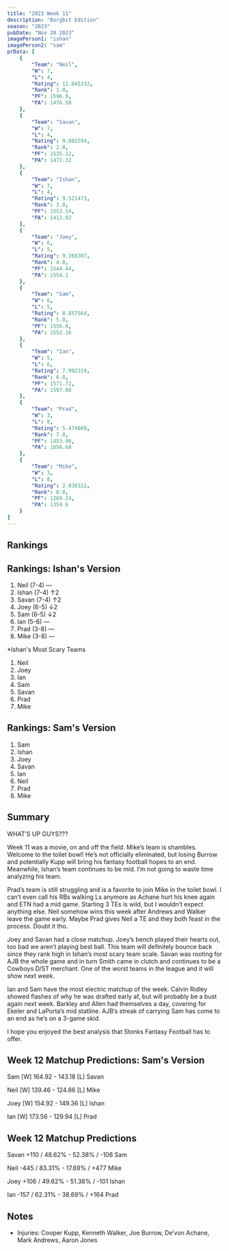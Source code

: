 ```yaml
---
title: "2023 Week 11"
description: "Borgbit Edition"
season: "2023"
pubDate: "Nov 20 2023"
imagePerson1: "ishan"
imagePerson2: "sam"
prData: [
    {
        "Team": "Neil",
        "W": 7,
        "L": 4,
        "Rating": 11.045332,
        "Rank": 1.0,
        "PF": 1596.9,
        "PA": 1476.58
    },
    {
        "Team": "Savan",
        "W": 7,
        "L": 4,
        "Rating": 9.802594,
        "Rank": 2.0,
        "PF": 1535.12,
        "PA": 1472.32
    },
    {
        "Team": "Ishan",
        "W": 7,
        "L": 4,
        "Rating": 9.521473,
        "Rank": 3.0,
        "PF": 1553.14,
        "PA": 1412.02
    },
    {
        "Team": "Joey",
        "W": 6,
        "L": 5,
        "Rating": 9.268307,
        "Rank": 4.0,
        "PF": 1544.44,
        "PA": 1554.1
    },
    {
        "Team": "Sam",
        "W": 6,
        "L": 5,
        "Rating": 8.857564,
        "Rank": 5.0,
        "PF": 1556.0,
        "PA": 1552.16
    },
    {
        "Team": "Ian",
        "W": 5,
        "L": 6,
        "Rating": 7.992319,
        "Rank": 6.0,
        "PF": 1571.72,
        "PA": 1597.08
    },
    {
        "Team": "Prad",
        "W": 3,
        "L": 8,
        "Rating": 5.474089,
        "Rank": 7.0,
        "PF": 1453.98,
        "PA": 1656.68
    },
    {
        "Team": "Mike",
        "W": 3,
        "L": 8,
        "Rating": 2.038322,
        "Rank": 8.0,
        "PF": 1269.24,
        "PA": 1359.6
    }
]
---
```



## Rankings

<PowerRankingTable client:load data={frontmatter.prData} />

## Rankings: Ishan's Version

1. Neil (7-4) —
2. Ishan (7-4) ↑2 
3. Savan (7-4) ↑2
4. Joey (6-5) ↓2
5. Sam (6-5) ↓2
6. Ian (5-6) —
7. Prad (3-8) —
8. Mike (3-8) —

*Ishan's Most Scary Teams

1. Neil
2. Joey
3. Ian 
4. Sam
5. Savan 
6. Prad 
7. Mike

## Rankings: Sam's Version

1. Sam
2. Ishan
3. Joey
4. Savan
5. Ian
6. Neil
7. Prad
8. Mike

## Summary

WHAT’S UP GUYS???

Week 11 was a movie, on and off the field. Mike’s team is shambles. Welcome to the toilet bowl! He’s not officially eliminated, 
but losing Burrow and potentially Kupp will bring his fantasy football hopes to an end. Meanwhile, Ishan’s team continues to be mid. 
I’m not going to waste time analyzing his team.

Prad’s team is still struggling and is a favorite to join Mike in the toilet bowl. I can’t even call his RBs walking Ls anymore as 
Achane hurt his knee again and ETN had a mid game. Starting 3 TEs is wild, but I wouldn’t expect anything else. Neil somehow wins this 
week after Andrews and Walker leave the game early. Maybe Prad gives Neil a TE and they both feast in the process. Doubt it tho.

Joey and Savan had a close matchup. Joey’s bench played their hearts out, too bad we aren’t playing best ball. This team will definitely 
bounce back since they rank high in Ishan’s most scary team scale. Savan was rooting for AJB the whole game and in turn Smith came in 
clutch and continues to be a Cowboys D/ST merchant. One of the worst teams in the league and it will show next week.

Ian and Sam have the most electric matchup of the week. Calvin Ridley showed flashes of why he was drafted early af, but will probably 
be a bust again next week. Barkley and Allen had themselves a day, covering for Ekeler and LaPorta’s mid statline. AJB’s streak of 
carrying Sam has come to an end as he’s on a 3-game skid. 

I hope you enjoyed the best analysis that Stonks Fantasy Football has to offer.

## Week 12 Matchup Predictions: Sam's Version

Sam [W] 164.92 - 143.18 [L] Savan

Neil [W] 139.46 - 124.66 [L] Mike

Joey [W] 154.92 - 149.36 [L] Ishan

Ian [W] 173.56 - 129.94 [L] Prad

## Week 12 Matchup Predictions

Savan +110 / 48.62% - 52.38% / -106 Sam 

Neil -445 / 83.31% - 17.69% / +477 Mike

Joey +106 / 49.62% - 51.38% / -101 Ishan

Ian -157 / 62.31% - 38.69% / +164 Prad

## Notes

* Injuries: Cooper Kupp, Kenneth Walker, Joe Burrow, De’von Achane, Mark Andrews, Aaron Jones